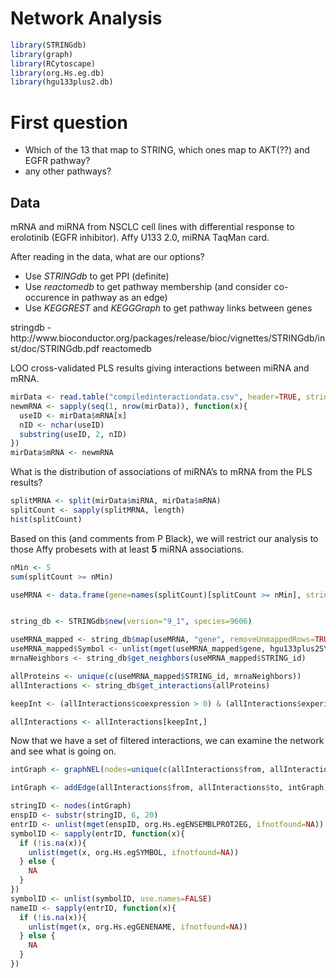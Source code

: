 # Network Analysis

```r
library(STRINGdb)
library(graph)
library(RCytoscape)
library(org.Hs.eg.db)
library(hgu133plus2.db)
```


# First question

* Which of the 13 that map to STRING, which ones map to AKT(??) and EGFR pathway? 
* any other pathways?

## Data

mRNA and miRNA from NSCLC cell lines with differential response to erolotinib (EGFR inhibitor). Affy U133 2.0, miRNA TaqMan card.

After reading in the data, what are our options?

* Use *STRINGdb* to get PPI (definite)
* Use *reactomedb* to get pathway membership (and consider co-occurence in pathway as an edge)
* Use *KEGGREST* and *KEGGGraph* to get pathway links between genes

stringdb - http://www.bioconductor.org/packages/release/bioc/vignettes/STRINGdb/inst/doc/STRINGdb.pdf
reactomedb

LOO cross-validated PLS results giving interactions between miRNA and mRNA.

```r
mirData <- read.table("compiledinteractiondata.csv", header=TRUE, stringsAsFactors=FALSE, sep=",")
newmRNA <- sapply(seq(1, nrow(mirData)), function(x){
  useID <- mirData$mRNA[x]
  nID <- nchar(useID)
  substring(useID, 2, nID)
})
mirData$mRNA <- newmRNA
```

What is the distribution of associations of miRNA's to mRNA from the PLS results?

```r
splitMRNA <- split(mirData$miRNA, mirData$mRNA)
splitCount <- sapply(splitMRNA, length)
hist(splitCount)
```

Based on this (and comments from P Black), we will restrict our analysis to those Affy probesets with at least **5** miRNA associations.

```r
nMin <- 5
sum(splitCount >= nMin)

useMRNA <- data.frame(gene=names(splitCount)[splitCount >= nMin], stringsAsFactors=FALSE)
```



```r

```



```r
string_db <- STRINGdb$new(version="9_1", species=9606)
```

```r
useMRNA_mapped <- string_db$map(useMRNA, "gene", removeUnmappedRows=TRUE)
useMRNA_mapped$Symbol <- unlist(mget(useMRNA_mapped$gene, hgu133plus2SYMBOL, ifnotfound=NA))
mrnaNeighbors <- string_db$get_neighbors(useMRNA_mapped$STRING_id)

allProteins <- unique(c(useMRNA_mapped$STRING_id, mrnaNeighbors))
allInteractions <- string_db$get_interactions(allProteins)

keepInt <- (allInteractions$coexpression > 0) & (allInteractions$experimental > 0) & 

allInteractions <- allInteractions[keepInt,]
```

Now that we have a set of filtered interactions, we can examine the network and see what is going on.

```r
intGraph <- graphNEL(nodes=unique(c(allInteractions$from, allInteractions$to)), edgemode="directed")

intGraph <- addEdge(allInteractions$from, allInteractions$to, intGraph)
```

```r
stringID <- nodes(intGraph)
enspID <- substr(stringID, 6, 20)
entrID <- unlist(mget(enspID, org.Hs.egENSEMBLPROT2EG, ifnotfound=NA))
symbolID <- sapply(entrID, function(x){
  if (!is.na(x)){
    unlist(mget(x, org.Hs.egSYMBOL, ifnotfound=NA))
  } else {
    NA
  }
})
symbolID <- unlist(symbolID, use.names=FALSE)
nameID <- sapply(entrID, function(x){
  if (!is.na(x)){
    unlist(mget(x, org.Hs.egGENENAME, ifnotfound=NA))
  } else {
    NA
  }
})
```

